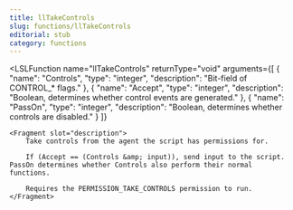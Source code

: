 ```yaml
---
title: llTakeControls
slug: functions/llTakeControls
editorial: stub
category: functions
---
```


<LSLFunction
	name="llTakeControls"
	returnType="void"
	arguments={[
	{
		"name": "Controls",
		"type": "integer",
		"description": "Bit-field of CONTROL_* flags."
	},
	{
		"name": "Accept",
		"type": "integer",
		"description": "Boolean, determines whether control events are generated."
	},
	{
		"name": "PassOn",
		"type": "integer",
		"description": "Boolean, determines whether controls are disabled."
	}
]}
>
	<Fragment slot="description">
		Take controls from the agent the script has permissions for.
		
		If (Accept == (Controls &amp; input)), send input to the script.  PassOn determines whether Controls also perform their normal functions.
		
		Requires the PERMISSION_TAKE_CONTROLS permission to run.
	</Fragment>
</LSLFunction>
